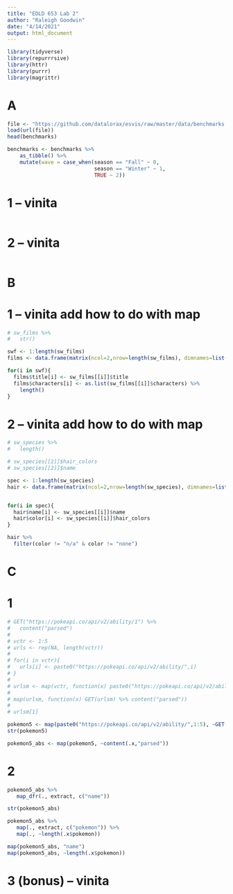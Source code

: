 ```yaml
---
title: "EDLD 653 Lab 2"
author: "Raleigh Goodwin"
date: "4/14/2021"
output: html_document
---
```


```r
library(tidyverse)
library(repurrrsive)
library(httr)
library(purrr)
library(magrittr)

```

# A

```r
file <- "https://github.com/datalorax/esvis/raw/master/data/benchmarks.rda"
load(url(file))
head(benchmarks)

benchmarks <- benchmarks %>%
	as_tibble() %>%
	mutate(wave = case_when(season == "Fall" ~ 0,
	                        season == "Winter" ~ 1,
	                        TRUE ~ 2))
```

# 1 -- vinita

```r

```

# 2 -- vinita

```r

```


# B

# 1 -- vinita add how to do with map

```r
# sw_films %>% 
#   str()

swf <- 1:length(sw_films)
films <- data.frame(matrix(ncol=2,nrow=length(sw_films), dimnames=list(NULL, c("title", "characters"))))

for(i in swf){
  films$title[i] <- sw_films[[i]]$title
  films$characters[i] <- as.list(sw_films[[i]]$characters) %>% 
    length()
}

```

# 2 -- vinita add how to do with map

```r
# sw_species %>% 
#   length()

# sw_species[[2]]$hair_colors
# sw_species[[2]]$name

spec <- 1:length(sw_species)
hair <- data.frame(matrix(ncol=2,nrow=length(sw_species), dimnames=list(NULL, c("name", "color"))))


for(i in spec){
  hair$name[i] <- sw_species[[i]]$name
  hair$color[i] <- sw_species[[i]]$hair_colors
}

hair %>%
  filter(color != "n/a" & color != "none")

```


# C

# 1

```r
# GET("https://pokeapi.co/api/v2/ability/1") %>%
# 	content("parsed") 
# 
# vctr <- 1:5
# urls <- rep(NA, length(vctr))
# 
# for(i in vctr){
#   urls[i] <- paste0("https://pokeapi.co/api/v2/ability/",i)
# }
# 
# urlsm <- map(vctr, function(x) paste0("https://pokeapi.co/api/v2/ability/",x))
# 
# map(urlsm, function(x) GET(urlsm) %>% content("parsed"))
# 
# urlsm[1]

pokemon5 <- map(paste0("https://pokeapi.co/api/v2/ability/",1:5), ~GET(.x))
str(pokemon5)

pokemon5_abs <- map(pokemon5, ~content(.x,"parsed"))
```

# 2

```r
pokemon5_abs %>% 
   map_dfr(., extract, c("name"))

str(pokemon5_abs)

pokemon5_abs %>% 
   map(., extract, c("pokemon")) %>% 
   map(., ~length(.x$pokemon))

map(pokemon5_abs, "name")
map(pokemon5_abs, ~length(.x$pokemon))

```

# 3 (bonus) -- vinita

```r

```

